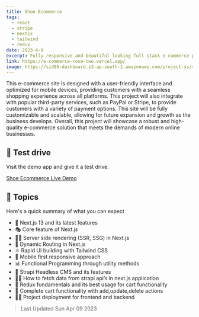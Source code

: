 ```yaml
---
title: Shoe Ecommerce
tags:
  - react
  - stripe
  - nextjs
  - tailwind
  - redux
date: 2023-4-9
excerpt: Fully responsive and beautiful looking full stack e-commerce project with the latest trending top-notch technologies
link: https://e-commerce-rose-two.vercel.app/
image: https://sid86-dashboard.s3-ap-south-1.amazonaws.com/project-ss/vw8mde5sANu7uRTfFFe71h.png
---
```


<p className=''>
	This e-commerce site is designed with a user-friendly interface and optimized
	for mobile devices, providing customers with a seamless shopping experience
	across all platforms. This project will also integrate with popular
	third-party services, such as PayPal or Stripe, to provide customers with a
	variety of payment options. This site will be fully customizable and scalable,
	allowing for future expansion and growth as the business develops. Overall,
	this project will showcase a robust and high-quality e-commerce solution that
	meets the demands of modern online businesses.
</p>

<div className="py-5">

## :rocket: Test drive

Visit the demo app and give it a test drive.

<div>
<a target="_blank" href="https://e-commerce-rose-two.vercel.app/" className="btn btn-green">Shoe Ecommerce Live Demo</a>
</div>
</div>

<div className="py-5">

## :paperclip: Topics

Here's a quick summary of what you can expect

- 🚀 Next.js 13 and its latest features
- 🎭 Core feature of Next.js
- 👨‍🔬 Server side rendering (SSR, SSG) in Next.js
- 🔎 Dynamic Routing in Next.js
- ⚛ Rapid UI building with Tailwind CSS
- 📱 Mobile first responsive approach
- 📊 Functional Programming through utility methods
- 📡 Strapi Headless CMS and its features
- 👨‍🎤 How to fetch data from strapi api’s in next.js application
- 💪 Redux fundamentals and its best usage for cart functionality
- 🛒 Complete cart functionality with add,update,delete actions
- 👨‍🚀 Project deployment for frontend and backend

</div>

> Last Updated Sun Apr 09 2023
